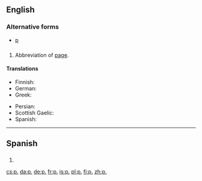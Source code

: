 {{also|Appendix:Variations of "p"}}
==English==

===Alternative forms===
* [[p]]

==={{abbreviation-old|en}}===
{{en-noun|pp.}}

# Abbreviation of [[page]].

====Translations====
{{trans-top|page}}
* Finnish: {{t|fi|s.}}
* German: {{t+|de|Seite|f|alt=S.}}
* Greek: {{t-|el|σ.|tr=s.|sc=Grek}}
{{trans-mid}}
* Persian: {{t|fa|ص|tr=s|sc=fa-Arab}}
* Scottish Gaelic: {{t-|gd|td}}
* Spanish: {{t-|es|p.}}
{{trans-bottom}}

----

==Spanish==

==={{abbreviation-old|es}}===
{{es-noun|f|pp.}}

# {{abbreviation of|página|lang=es}}

[[cs:p.]]
[[da:p.]]
[[de:p.]]
[[fr:p.]]
[[is:p.]]
[[pl:p.]]
[[fi:p.]]
[[zh:p.]]